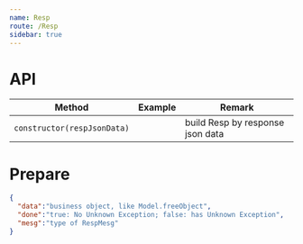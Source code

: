 ```yaml
---
name: Resp
route: /Resp
sidebar: true
---
```



# API
| Method | Example | Remark |
| -- | -- | -- |
| `constructor(respJsonData)` | | build Resp by response json data |

# Prepare
```json
{
  "data":"business object, like Model.freeObject",
  "done":"true: No Unknown Exception; false: has Unknown Exception",
  "mesg":"type of RespMesg"
}
```
